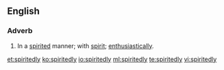 ==English==

===Adverb===
{{en-adv}}
# In a [[spirited]] manner; with [[spirit]]; [[enthusiastically]].

[[et:spiritedly]]
[[ko:spiritedly]]
[[io:spiritedly]]
[[ml:spiritedly]]
[[te:spiritedly]]
[[vi:spiritedly]]